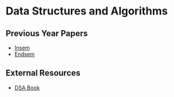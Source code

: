 # Data Structures and Algorithms

## Previous Year Papers

- [Insem](https://drive.google.com/drive/folders/1RBmZDyUAA3-fFMxbSUkBFpVfmXLK4dPj)
- [Endsem](https://drive.google.com/drive/folders/1REF6ByBsO7pq5BIyMlJF1S2vLWot3dUu)

## External Resources

- [DSA Book](https://drive.google.com/drive/u/0/folders/18-STDIEdTLTdvVM8bHJXOyEMEhb7KXev)
